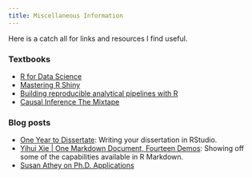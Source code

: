 ```yaml
---
title: Miscellaneous Information
---
```


Here is a catch all for links and resources I find useful. 

### Textbooks 

* [R for Data Science](https://r4ds.had.co.nz/)
* [Mastering R Shiny](https://mastering-shiny.org/)
* [Building reproducible analytical pipelines with R](https://raps-with-r.dev/)
* [Causal Inference The Mixtape](https://mixtape.scunning.com)

### Blog posts

* [One Year to Dissertate](https://livefreeordichotomize.com/posts/2018-09-14-one-year-to-dissertate/): Writing your dissertation in RStudio. 
* [Yihui Xie | One Markdown Document, Fourteen Demos](https://www.youtube.com/watch?v=qLEkUjxk7e8&ab_channel=RStudio): Showing off some of the capabilities available in R Markdown.
* [Susan Athey on Ph.D. Applications](https://gsb-faculty.stanford.edu/susan-athey/professional-advice/)

